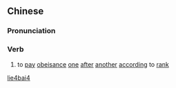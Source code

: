 ==Chinese==
{{zh-forms}}

===Pronunciation===
{{zh-pron
|m=lièbài
|cat=v
}}

===Verb===
{{zh-verb}}

# {{lb|zh|archaic}} to [[pay]] [[obeisance]] [[one]] [[after]] [[another]] [[according]] to [[rank]]

[[Category:Mandarin archaic terms|lie4bai4]]